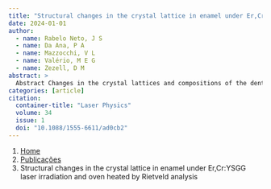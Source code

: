 ```yaml
---
title: "Structural changes in the crystal lattice in enamel under Er,Cr:YSGG laser irradiation and oven heated by Rietveld analysis"
date: 2024-01-01
author:
  - name: Rabelo Neto, J S
  - name: Da Ana, P A
  - name: Mazzocchi, V L
  - name: Valério, M E G
  - name: Zezell, D M
abstract: > 
  Abstract Changes in the crystal lattices and compositions of the dental enamel powders were evaluated after oven or Er,Cr:YSGG laser irradiation. A decrease in the Ca/P ratio to levels close to the ideal theoretical value of laser irradiation caused a considerable decrease in the hydroxyapatite crystallite size but without changes in the crystallographic phase. These changes alter the material, can affect the demineralization process, and are useful for the prevention of caries and dental erosion.
categories: [article]
citation: 
  container-title: "Laser Physics"
  volume: 34
  issue: 1
  doi: "10.1088/1555-6611/ad0cb2"
---
```


```{=html}
<nav aria-label="breadcrumb">
  <ol class="breadcrumb">
    <li class="breadcrumb-item"><a href="../../index.html">Home</a></li>
    <li class="breadcrumb-item"><a href="../index.html">Publicações</a></li>
    <li class="breadcrumb-item active" aria-current="page">Structural changes in the crystal lattice in enamel under Er,Cr:YSGG laser irradiation and oven heated by Rietveld analysis</li>
  </ol>
</nav>
```
